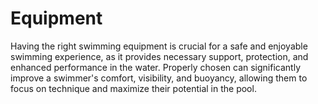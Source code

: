 
# Equipment

Having the right swimming equipment is crucial for a safe and enjoyable swimming experience, as it provides necessary support, protection, and enhanced performance in the water. Properly chosen can significantly improve a swimmer's comfort, visibility, and buoyancy, allowing them to focus on technique and maximize their potential in the pool.
<br></br>
<Cards>
<Card
  title="Swim Caps"
  href="/guide/basicskills/entering"
/>
<Card
  title="Goggles"
  href="/guide/basicskills/entering"
/>
<Card
  title="Kickboards"
  href="/guide/basicskills/entering"
/>
<Card
  title="Pullbuoys"
  href="/guide/basicskills/entering"
/>
<Card
  title="Swimsuits"
  href="/guide/basicskills/entering"
/>
<Card
  title="Fins"
  href="/guide/basicskills/entering"
/>
</Cards>